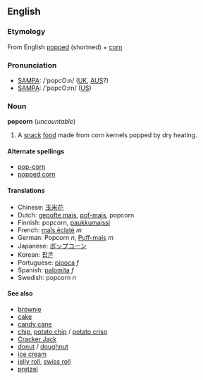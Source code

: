 ==English==
===Etymology===
From English [[popped]] (shortned) + [[corn]]

===Pronunciation===
*[[SAMPA]]: /'popcO:n/ ([[UK]], [[AUS]]?)
*[[SAMPA]]: /'popcO:rn/ ([[US]])

===Noun===
'''popcorn''' (''uncountable'')

#A [[snack]] [[food]] made from corn kernels popped by dry heating.

====Alternate spellings====
*[[pop-corn]]
*[[popped corn]]

====Translations====
*Chinese: [[玉米花]]
*Dutch: [[gepofte maïs]], [[pof-maïs]], popcorn
*Finnish: popcorn, [[paukkumaissi]]
*French: [[maîs éclaté]] ''m''
*German: Popcorn ''n'', [[Puff-mais]] ''m''
*Japanese: [[ポップコーン]]
*Korean: [[팝콘]]
*Portuguese: [[pipoca]] ''f''
*Spanish: [[palomita]] ''f''
*Swedish: popcorn ''n''

====See also====
*[[brownie]]
*[[cake]]
*[[candy cane]]
*[[chip]], [[potato chip]] / [[potato crisp]]
*[[Cracker Jack]]
*[[donut]] / [[doughnut]]
*[[ice cream]]
*[[jelly roll]], [[swiss roll]]
*[[pretzel]]